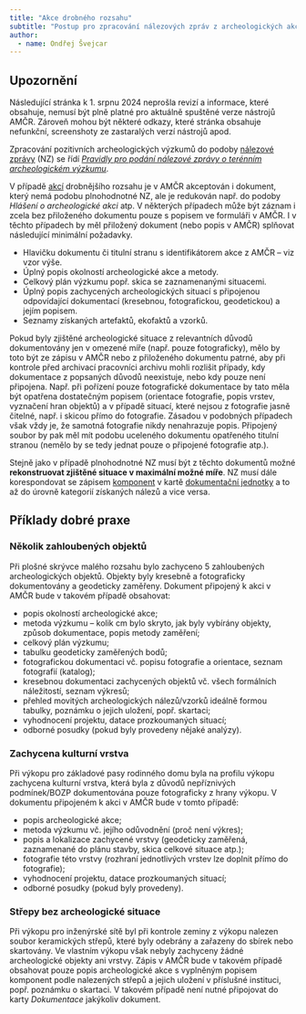 ```yaml
---
title: "Akce drobného rozsahu"
subtitle: "Postup pro zpracování nálezových zpráv z archeologických akcí drobného rozsahu"
author:
  - name: Ondřej Švejcar
---
```


::: {.callout-important}

## Upozornění

Následující stránka k 1. srpnu 2024 neprošla revizí a informace, které obsahuje, nemusí být plně platné pro aktuálně spuštěné verze nástrojů AMČR.
Zároveň mohou být některé odkazy, které stránka obsahuje nefunkční, screenshoty ze zastaralých verzí nástrojů apod.  

:::

Zpracování pozitivních archeologických výzkumů do podoby [nálezové zprávy](/slovnik/index.qmd#nálezová-zpráva) (NZ) se řídí [*Pravidly pro podání nálezové zprávy o terénním archeologickém výzkumu*](/metodika/pravidla-nz.qmd).

V případě [akcí](/slovnik/index.qmd#akce) drobnějšího rozsahu je v AMČR akceptován i dokument, který nemá podobu plnohodnotné NZ, ale je redukován např. do podoby *Hlášení o archeologické akci* atp.
V některých případech může být záznam i zcela bez přiloženého dokumentu pouze s popisem ve formuláři v AMČR.
I v těchto případech by měl přiložený dokument (nebo popis v AMČR) splňovat následující minimální požadavky.

- Hlavičku dokumentu či titulní stranu s identifikátorem akce z AMČR -- viz vzor výše.
- Úplný popis okolností archeologické akce a metody.
- Celkový plán výzkumu popř. skica se zaznamenanými situacemi.
- Úplný popis zachycených archeologických situací s připojenou odpovídající dokumentací (kresebnou, fotografickou, geodetickou) a jejím popisem.
- Seznamy získaných artefaktů, ekofaktů a vzorků.

Pokud byly zjištěné archeologické situace z relevantních důvodů dokumentovány jen v omezené míře (např. pouze fotograficky), mělo by toto být ze zápisu v AMČR nebo z přiloženého dokumentu patrné, aby při kontrole před archivací pracovníci archivu mohli rozlišit případy, kdy dokumentace z popsaných důvodů neexistuje, nebo kdy pouze není připojena.
Např. při pořízení pouze fotografické dokumentace by tato měla být opatřena dostatečným popisem (orientace fotografie, popis vrstev, vyznačení hran objektů) a v případě situací, které nejsou z fotografie jasně čitelné, např. i skicou přímo do fotografie.
Zásadou v podobných případech však vždy je, že samotná fotografie nikdy nenahrazuje popis.
Připojený soubor by pak měl mít podobu uceleného dokumentu opatřeného titulní stranou (nemělo by se tedy jednat pouze o připojené fotografie atp.).

Stejně jako v případě plnohodnotné NZ musí být z těchto dokumentů možné **rekonstruovat zjištěné situace v maximální možné míře**.
NZ musí dále korespondovat se zápisem [komponent](/slovnik/index.qmd#komponenty) v kartě [dokumentační jednotky](/slovnik/index.qmd#dokumentační-jednotky) a to až do úrovně kategorií získaných nálezů a vice versa.

## Příklady dobré praxe

### Několik zahloubených objektů

Při plošné skrývce malého rozsahu bylo zachyceno 5 zahloubených archeologických objektů.
Objekty byly kresebně a fotograficky dokumentovány a geodeticky zaměřeny.
Dokument připojený k akci v AMČR bude v takovém případě obsahovat:

- popis okolností archeologické akce;
- metoda výzkumu -- kolik cm bylo skryto, jak byly vybírány objekty, způsob dokumentace, popis metody zaměření;
- celkový plán výzkumu;
- tabulku geodeticky zaměřených bodů;
- fotografickou dokumentaci vč. popisu fotografie a orientace, seznam fotografií (katalog);
- kresebnou dokumentaci zachycených objektů vč. všech formálních náležitostí, seznam výkresů;
- přehled movitých archeologických nálezů/vzorků ideálně formou tabulky, poznámku o jejich uložení, popř. skartaci;
- vyhodnocení projektu, datace prozkoumaných situací;
- odborné posudky (pokud byly provedeny nějaké analýzy).

### Zachycena kulturní vrstva

Při výkopu pro základové pasy rodinného domu byla na profilu výkopu zachycena kulturní vrstva, která byla z důvodů nepříznivých podmínek/BOZP dokumentována pouze fotograficky z hrany výkopu.
V dokumentu připojeném k akci v AMČR bude v tomto případě:

- popis archeologické akce;
- metoda výzkumu vč. jejího odůvodnění (proč není výkres);
- popis a lokalizace zachycené vrstvy (geodeticky zaměřená, zaznamenané do plánu stavby, skica celkové situace atp.);
- fotografie této vrstvy (rozhraní jednotlivých vrstev lze doplnit přímo do fotografie);
- vyhodnocení projektu, datace prozkoumaných situací;
- odborné posudky (pokud byly provedeny).

### Střepy bez archeologické situace

Při výkopu pro inženýrské sítě byl při kontrole zeminy z výkopu nalezen soubor keramických střepů, které byly odebrány a zařazeny do sbírek nebo skartovány.
Ve vlastním výkopu však nebyly zachyceny žádné archeologické objekty ani vrstvy.
Zápis v AMČR bude v takovém případě obsahovat pouze popis archeologické akce s vyplněným popisem komponent podle nalezených střepů a jejich uložení v příslušné instituci, popř. poznámku o skartaci.
V takovém případě není nutné připojovat do karty *Dokumentace* jakýkoliv dokument.
